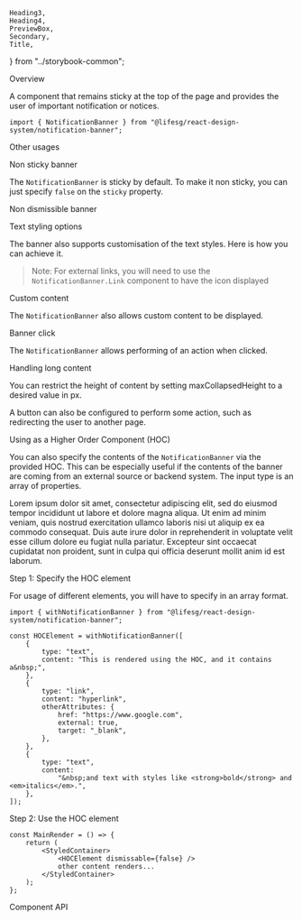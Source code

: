    Heading3,
    Heading4,
    PreviewBox,
    Secondary,
    Title,
} from "../storybook-common";

<Meta of={NotificationBannerStories} />

<Title>NotificationBanner</Title>

<Secondary>Overview</Secondary>

A component that remains sticky at the top of the page and provides the user of important notification or notices.

```tsx
import { NotificationBanner } from "@lifesg/react-design-system/notification-banner";
```

<Canvas of={NotificationBannerStories.Default} />

<Secondary>Other usages</Secondary>

<Heading3>Non sticky banner</Heading3>

The `NotificationBanner` is sticky by default. To make it non sticky, you can just specify `false` on the `sticky`
property.

<Canvas of={NotificationBannerStories.NonSticky} />

<Heading3>Non dismissible banner</Heading3>

<Canvas of={NotificationBannerStories.NonDismissible} />

<Heading3>Text styling options</Heading3>

The banner also supports customisation of the text styles. Here is how you can achieve it.

> Note: For external links, you will need to use the `NotificationBanner.Link` component to have the icon displayed

<Canvas of={NotificationBannerStories.TextStylingOptions} />

<Heading3>Custom content</Heading3>

The `NotificationBanner` also allows custom content to be displayed.

<Canvas of={NotificationBannerStories.CustomContent} />

<Heading3>Banner click</Heading3>

The `NotificationBanner` allows performing of an action when clicked.

<Canvas of={NotificationBannerStories.ClickableBanner} />

<Heading3>Handling long content</Heading3>

You can restrict the height of content by setting maxCollapsedHeight to a
desired value in px.

A button can also be configured to perform some action,
such as redirecting the user to another page.

<Canvas of={NotificationBannerStories.HandlingLongContent} />

<Secondary>Using as a Higher Order Component (HOC)</Secondary>

You can also specify the contents of the `NotificationBanner` via the provided
HOC. This can be especially useful if the contents of the banner are coming
from an external source or backend system. The input type is an array of
properties.

<Unstyled>
    <PreviewBox>
        <div
            style={{
                position: "relative",
                paddingTop: "1.5rem",
            }}
        >
            <HOCElement dismissible={false} />
            <StyledContent>
                <Text.Body paragraph>
                    Lorem ipsum dolor sit amet, consectetur adipiscing elit, sed
                    do eiusmod tempor incididunt ut labore et dolore magna
                    aliqua. Ut enim ad minim veniam, quis nostrud exercitation
                    ullamco laboris nisi ut aliquip ex ea commodo consequat.
                    Duis aute irure dolor in reprehenderit in voluptate velit
                    esse cillum dolore eu fugiat nulla pariatur. Excepteur sint
                    occaecat cupidatat non proident, sunt in culpa qui officia
                    deserunt mollit anim id est laborum.
                </Text.Body>
            </StyledContent>
        </div>
    </PreviewBox>
</Unstyled>

<Heading4>Step 1: Specify the HOC element</Heading4>

For usage of different elements, you will have to specify in an array format.

```tsx
import { withNotificationBanner } from "@lifesg/react-design-system/notification-banner";

const HOCElement = withNotificationBanner([
    {
        type: "text",
        content: "This is rendered using the HOC, and it contains a&nbsp;",
    },
    {
        type: "link",
        content: "hyperlink",
        otherAttributes: {
            href: "https://www.google.com",
            external: true,
            target: "_blank",
        },
    },
    {
        type: "text",
        content:
            "&nbsp;and text with styles like <strong>bold</strong> and <em>italics</em>.",
    },
]);
```

<Heading4>Step 2: Use the HOC element</Heading4>

```tsx
const MainRender = () => {
    return (
        <StyledContainer>
            <HOCElement dismissable={false} />
            other content renders...
        </StyledContainer>
    );
};
```

<Secondary>Component API</Secondary>

<PropsTable />
